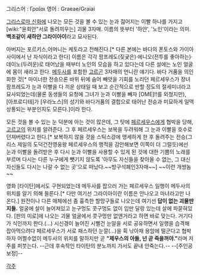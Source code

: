 그리스어 : Γραῖαι
영어 : Graeae/Graiai

[[그리스로마 신화]]에 나오는 모든 것을 볼 수 있는 눈과 젊어지는 이빨 하나를 가지고 [wiki:"윤회안"서로 돌려끼우는] 괴물 3자매. 이름의 뜻부터 '하얀', '노인'이라는 의미. '''백조같이 새하얀 그라이아이'''라고 묘사된다.

아버지는 포르키스,어머니는 케토라고 전해진다.[* 다른 본에는 바다의 폰토스와 가이아 사이에서 난 자식이라고 한다] 이름은 각각 팜프레도(짖궂은)·에니오(전투를 좋아하는)·데이노(두려운)로 태어났을 때부터 노인의 모습을 하고 있다는데 다른 설에는 노인 얼굴에 몸이 새라고 한다. [[메두사]]를 포함한 [[고르곤]] 3자매의 언니란 얘기다. 바다 거품을 의인화한 것[* 마이너한 전승으론 바위 뒤에 숨어 빼앗을 기회를 노리던 페르세우스가 장녀 팜프레도가 눈과 이빨을 다 끼운 상태일 때 보고 순간적으로 반할 정도의 절세미녀라고 묘사되었는데(물론 동생들의 요청에 그녀가 눈과 이빨을 빼자 [OME]!!를 외쳤지만), [아프로디테]가 [우라노스]의 성기와 바다거품의 결합으로 태어난 전승과 미묘하게 일맥상통되는 부분인지도 모른다.]이라 한다.

모든 것을 볼 수 있는 눈 덕분에 아는 것이 많은데, 그 탓에 [[페르세우스]]에게 협박을 당해, [[고르고]]의 위치를 알려준다. 그 후 페르세우스는 보복을 두려워해 그 눈과 이빨을 호수로 던져버렸다고 한다.[* 보복하지 않을 것을 스틱스강에 맹세하게 한 후 돌려주는 전승(그리스 제일의 도덕건전영웅왕 페르세우스의 행적을 감안해보면 이쪽이 더 그럴듯)에선 눈과 이빨을 돌려받은 후 다시 눈과 이빨을 사용할 수 있게 된 것에 대한 기쁨의 노래를 부르며 다시는 다른 누구에게 뺏기지 않도록 '아무도 자신들을 찾아올 수 없는, 그 대신 자신들도 다시는 나갈 수 없는 곳'으로 떠났다.~~방구석폐인3자매~~] ~~이런 개썅놈~~

영화 [타이탄]에서도 구현되었는데 메두사를 잡으러 가는 페르세우스 일행이 메두사의 위치를 알기 의해 들른다.[* 다만 여기선 그라이아이란 이름은 안나오고 마녀라고만 나온다.] 원전이나 다른 매체에선 좀 흉측한 할망구들로 나오는데 여기선 '''답이 없는 괴물딴지들.''' 얼굴에 살이 늘어져있고 눈구멍도 콧구멍도 없이 입만 달랑 있는데 살에 파묻혀있다. [판의 미로]에 나오는 괴물 얼굴에서 콧구멍만 없앤거라고 하면 바로 맞는다. 거기다가 식인까지 한다.(...) 시신경이 늘어진 시뻘건 눈알을 서로 공유하면서 일행을 습격해 잡아먹으려다 페르세우스가 서로 패스하던 눈깔(...)을 휙 낚아채 용암에 떨군다고 협박하자 어쩔수없이 메두사의 위치를 말하지만 곧 '''"제우스의 아들, 넌 곧 죽을꺼야."'''라며 저주를 퍼붓는다. --근데 후속작인 타이탄의 분노까지 가서도 끝내 안죽는다.-- --[주인공 보정]--

[[각주]]
